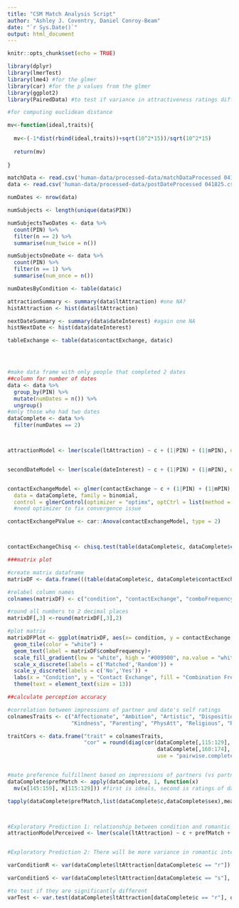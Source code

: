 ```yaml
---
title: "CSM Match Analysis Script"
author: "Ashley J. Coventry, Daniel Conroy-Beam"
date: "`r Sys.Date()`"
output: html_document
---
```


```r
knitr::opts_chunk$set(echo = TRUE)
```

```r
library(dplyr)
library(lmerTest)
library(lme4) #for the glmer
library(car) #for the p values from the glmer
library(ggplot2)
library(PairedData) #to test if variance in attractiveness ratings differs by condition
```

```r
#for computing euclidean distance

mv<-function(ideal,traits){
  
  mv<-(-1*dist(rbind(ideal,traits))+sqrt(10^2*15))/sqrt(10^2*15)
  
  return(mv)
  
}

```



```r

matchData <- read.csv('human-data/processed-data/matchDataProcessed 041825.csv')
data <- read.csv('human-data/processed-data/postDateProcessed 041825.csv')

```

```r

numDates <- nrow(data)

numSubjects <- length(unique(data$PIN))

numSubjectsTwoDates <- data %>%
  count(PIN) %>%
  filter(n == 2) %>%
  summarise(num_twice = n())

numSubjectsOneDate <- data %>%
  count(PIN) %>%
  filter(n == 1) %>%
  summarise(num_once = n())

numDatesByCondition <- table(data$c)

attractionSummary <- summary(data$ltAttraction) #one NA? 
histAttraction <- hist(data$ltAttraction)

nextDateSummary <- summary(data$dateInterest) #again one NA
histNextDate <- hist(data$dateInterest)

tableExchange <- table(data$contactExchange, data$c)





```


```r

#make data frame with only people that completed 2 dates
##column for number of dates
data <- data %>% 
  group_by(PIN) %>%
  mutate(numDates = n()) %>%
  ungroup()
#only those who had two dates
dataComplete <- data %>%
  filter(numDates == 2)



attractionModel <- lmer(scale(ltAttraction) ~ c + (1|PIN) + (1|mPIN), data = dataComplete) #standardized outcome


secondDateModel <- lmer(scale(dateInterest) ~ c + (1|PIN) + (1|mPIN), data = dataComplete) #standardized outcome


contactExchangeModel <- glmer(contactExchange ~ c + (1|PIN) + (1|mPIN),
  data = dataComplete, family = binomial,
  control = glmerControl(optimizer = "optimx", optCtrl = list(method = "nlminb", iter.max = 10000, eval.max = 10000)))
  #need optimizer to fix convergence issue

contactExchangePValue <- car::Anova(contactExchangeModel, type = 2)



contactExchangeChisq <- chisq.test(table(dataComplete$c, dataComplete$contactExchange))

###matrix plot

#create matrix dataframe
matrixDF <- data.frame(((table(dataComplete$c, dataComplete$contactExchange))/sum(table(dataComplete$c, dataComplete$contactExchange)))*100)

#relabel column names
colnames(matrixDF) <- c("condition", "contactExchange", "comboFrequency")

#round all numbers to 2 decimal places
matrixDF[,3] <-round(matrixDF[,3],2)

#plot matrix
matrixDFPlot <- ggplot(matrixDF, aes(x= condition, y = contactExchange, fill = comboFrequency)) +
  geom_tile(color = "white") +
  geom_text(label = matrixDF$comboFrequency)+
  scale_fill_gradient(low = "white", high = "#009900", na.value = "whitesmoke") +
  scale_x_discrete(labels = c('Matched','Random')) +
  scale_y_discrete(labels = c('No','Yes')) +
  labs(x = "Condition", y = "Contact Exchange", fill = "Combination Freq.") +
  theme(text = element_text(size = 13))


```

```r

##calculate perception accuracy 

#correlation between impressions of partner and date's self ratings
colnamesTraits <- c("Affectionate", "Ambition", "Artistic", "Disposition", "Family", "Health", "Humor", "Intelligence", 
                    "Kindness", "Parenting", "PhysAtt", "Religious", "Resources", "Sexiness", "Status")

traitCors <- data.frame("trait" = colnamesTraits, 
                        "cor" = round(diag(cor(dataComplete[,115:129],
                                               dataComplete[,160:174],
                                               use = "pairwise.complete.obs")), 3))


#mate preference fulfillment based on impressions of partners (vs partner's actual self reported traits)
dataComplete$prefMatch <- apply(dataComplete, 1, function(x)
  mv(x[145:159], x[115:129])) #first is ideals, second is ratings of date

tapply(dataComplete$prefMatch,list(dataComplete$c,dataComplete$sex),mean)



#Exploratory Prediction 1: relationship between condition and romantic interest will be mediated by partner perception accuracy
attractionModelPerceived <- lmer(scale(ltAttraction) ~ c + prefMatch + (1|PIN) + (1|mPIN), data = dataComplete) #standardized outcome


#Exploratory Prediction 2: There will be more variance in romantic interest between participants in randomly assigned date partners relative to matched date partners. 

varConditionR <- var(dataComplete$ltAttraction[dataComplete$c == "r"])

varConditionS <- var(dataComplete$ltAttraction[dataComplete$c == "s"], na.rm = TRUE) #one NA case

#to test if they are significantly different
varTest <- var.test(dataComplete$ltAttraction[dataComplete$c == "r"], dataComplete$ltAttraction[dataComplete$c == "s"], paired = TRUE)


```

